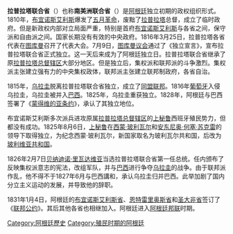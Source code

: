{{NoteTA
|T=zh-hans:拉普拉塔联合省;zh-hant:拉布拉他聯合省;
|1=zh-hans:蒙得维的亚;zh-hant:蒙特維多;
|2=zh-hans:拉普拉塔;zh-hant:拉布拉他;
|3=zh-hans:玻利瓦尔;zh-hant:玻利瓦;
|4=zh-hans:何塞;zh-hant:荷西;
|5=zh-hans:圣大非;zh-hant:聖塔菲;
}}
{{Infobox Former Country
|conventional_long_name = 拉普拉塔联合省
|native_name  = ''Provincias Unidas del Río de la Plata'' 
|common_name  = United Provinces of River Plate
|continent    = South America
|country      = Argentina
|era          =
|status       =
|event_start  = [[阿根廷五月革命|阿根廷五月革命]]
|year_start   = 1810年
|date_start   = 5月25日
|event1  = [[图库曼议会|图库曼议会]]上正式宣布独立
|date_event1  = 1816年7月9日
|event2       = [[塞佩达战役_(1820年)|塞佩达战役]]<br><small>''中央集权结束''</small>
|date_event2  = 1820年2月1日
|event3       = 第一次总统制
|date_event3  = 1826年2月8日
|event4       = [[1828年蒙得维的亚条约|蒙得维的亚条约]]<br><small>''乌拉圭独立''</small>
|date_event4  = 1828年8月28日
|event_end    = [[联邦公约|联邦公约]]
|year_end     = 1831年
|date_end     = 1月4日
|p1           = 拉普拉塔总督辖区
|s1           = 阿根廷邦联
|s2           = 乌拉圭
|s3           = 玻利维亚
|flag_p1      = Flag of Spain (1785-1873 and 1875-1931).svg
|flag_s1      = Flag of Liga Federal.svg
|flag_s2      = Flag of Uruguay (1828-1830).svg
|flag_s3      = Flag_of_Bolivia_(state,_1825-1826).svg
|image_flag   = Flag of Argentina (1818).svg
|flag_type    = [[阿根廷国旗|1818年联合省旗帜]]
|image_coat   = Coat of arms of the United Provinces of the Rio de la Plata.svg
|symbol =       
|image_map    =Provincias Unidas.png
|image_map2    = AsambleaXIII.svg
|image_map3    = Viceroyalty of the Río de la Plata (orthographic projection).svg
|image_map_caption = 1816年的版图
|common_languages  = [[西班牙语|西班牙语]]
|government_type   = 临时议会<br>(1810-1812)<br>三权鼎立<br>(1812-1814)<br>最高指挥<br> (1814-1820)<br>第一次总统制<br> (1826-1827)
|capital      = [[布宜诺斯艾利斯|布宜诺斯艾利斯]]<br> (1810-1820)<br> (1826-1827)
|currency     = [[阿根廷雷亚尔|雷亚尔]] <small>(自1813年开始)</small><br> [[阿根廷索尔|索尔]] <small>(自1815年开始)</small><br> [[阿根廷比索|比索]] <small>(自1826年开始)</small>
|leader1      =
|year_leader1 =
|title_leader =
|stat_year1   =
|stat_area1   =
|today  = {{ARG}}
{{URU}}
{{BOL}}
{{BRA}}
{{PRY}}
|s4=巴西帝國|flag_s4=Flag Regent Prince of Brazil.svg|s5=巴拉圭|flag_s5=Flag of Paraguay (1813-1840).svg}}
'''拉普拉塔联合省'''（{{lang-es|Provincias Unidas del Río de la Plata}}）也称'''南美洲联合省'''（{{lang-es|Provincias Unidas en Sud-América}}）是[[阿根廷|阿根廷]]独立初期的政权组织形式。1810年，[[布宜诺斯艾利斯|布宜诺斯艾利斯]]爆发了[[阿根廷五月革命|五月革命]]，废黜了[[拉普拉塔总督辖区|拉普拉塔]]总督，成立了临时政府。但是新政权内部对立局面严重，特别是首府[[布宜诺斯艾利斯|布宜诺斯艾利斯]]与各省之间，保守派和自由派之间。国家长期没有有效的中央政府。1816年3月25日，拉普拉塔各省代表在[[图库曼|图库曼]]召开了代表大会。7月9日，[[图库曼议会|图库曼议会]]通过了《独立宣言》，宣布拉普拉塔联合省正式独立。这一天后来成为了阿根廷独立日。拉普拉塔联合省继承了原[[拉普拉塔总督辖区|拉普拉塔总督辖区]]大部分地区。但是独立后，集权派和联邦派的斗争激烈。集权派主张建立强有力的中央集权政体，联邦派主张建立联邦制政府，各省自治。

1815年，[[乌拉圭|乌拉圭]]脱离拉普拉塔联合省独立，成立了[[同盟联邦|同盟联邦]]。1816年[[葡萄牙|葡萄牙]]入侵乌拉圭，乌拉圭被并入[[巴西|巴西]]。1825年，乌拉圭重获独立。1828年，阿根廷与巴西签署了《[[1828年蒙得维的亚条约|蒙得维的亚条约]]》，承认了其独立地位。

布宜诺斯艾利斯多次派兵进攻原属[[拉普拉塔总督辖区|拉普拉塔总督辖区]]的[[上秘鲁|上秘鲁]]西班牙殖民势力，但都没有成功。1825年8月6日，[[上秘鲁|上秘鲁]]在[[西蒙·玻利瓦尔|西蒙·玻利瓦尔]]和[[安东尼奥·何塞·苏克雷|安东尼奥·何塞·苏克雷]]的领导下取得独立，为纪念西蒙·玻利瓦尔，新国家取名为玻利瓦尔共和国，后改为[[玻利維亞|玻利维亚共和国]]。

1826年2月7日[[贝纳迪诺·里瓦达维亚|贝纳迪诺·里瓦达维亚]]当选拉普拉塔联合省第一任总统。任内颁布了反映集权派意志的宪法，改组军队，并与[[巴西|巴西]]进行争夺[[乌拉圭|乌拉圭]]的战争。由于联邦派作乱，他不得不于1827年6月与巴西講和，承认乌拉圭归并巴西。此举加剧了国内分立主义运动的发展，并导致他的辞职。

1831年1月4日，阿根廷的[[布宜诺斯艾利斯省|布宜诺斯艾利斯省]]、[[恩特雷里奥斯省|恩特雷里奥斯省]]和[[圣大非省|圣大非省]]签订了《[[联邦公约|联邦公约]]》。其后其他各省也相继加入。阿根廷进入[[阿根廷邦联|阿根廷邦联]]时期。

[[Category:阿根廷歷史|Category:阿根廷歷史]]
[[Category:殖民时期的阿根廷|Category:殖民时期的阿根廷]]